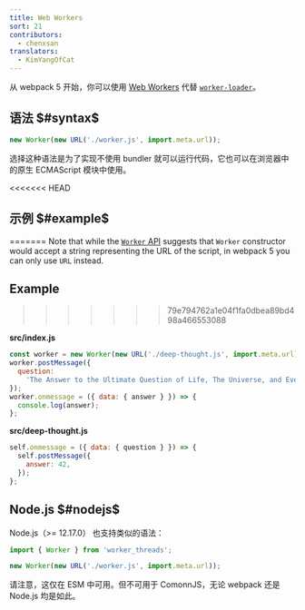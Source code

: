 ```yaml
---
title: Web Workers
sort: 21
contributors:
  - chenxsan
translators:
  - KimYangOfCat
---
```


从 webpack 5 开始，你可以使用 [Web Workers](https://developer.mozilla.org/en-US/docs/Web/API/Web_Workers_API/Using_web_workers) 代替 [`worker-loader`](https://github.com/webpack-contrib/worker-loader)。

## 语法 $#syntax$

```js
new Worker(new URL('./worker.js', import.meta.url));
```

选择这种语法是为了实现不使用 bundler 就可以运行代码，它也可以在浏览器中的原生 ECMAScript 模块中使用。

<<<<<<< HEAD
## 示例 $#example$
=======
Note that while the [`Worker` API](https://developer.mozilla.org/en-US/docs/Web/API/Worker/Worker) suggests that `Worker` constructor would accept a string representing the URL of the script, in webpack 5 you can only use `URL` instead.

## Example
>>>>>>> 79e794762a1e04f1fa0dbea89bd498a466553088

**src/index.js**

```js
const worker = new Worker(new URL('./deep-thought.js', import.meta.url));
worker.postMessage({
  question:
    'The Answer to the Ultimate Question of Life, The Universe, and Everything.',
});
worker.onmessage = ({ data: { answer } }) => {
  console.log(answer);
};
```

**src/deep-thought.js**

```js
self.onmessage = ({ data: { question } }) => {
  self.postMessage({
    answer: 42,
  });
};
```

## Node.js $#nodejs$

Node.js（>= 12.17.0） 也支持类似的语法：

```js
import { Worker } from 'worker_threads';

new Worker(new URL('./worker.js', import.meta.url));
```

请注意，这仅在 ESM 中可用。但不可用于 ComonnJS，无论 webpack 还是 Node.js 均是如此。

